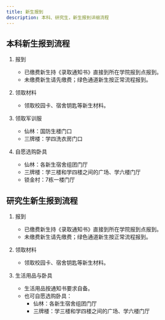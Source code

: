```yaml
---
title: 新生报到
description: 本科、研究生，新生报到详细流程
---
```



## 本科新生报到流程

<Steps>

1. 报到
   - 已缴费新生持《录取通知书》直接到所在学院报到点报到。
   - 未缴费新生请先缴费；绿色通道新生按正常流程报到。

2. 领取材料
   - 领取校园卡、宿舍钥匙等新生材料。

3. 领取军训服
   - 仙林：国防生楼门口
   - 三牌楼：学四洗衣房门口

4. 自愿选购卧具
   - 仙林：各新生宿舍组团门厅
   - 三牌楼：学三楼和学四楼之间的广场、学六楼门厅
   - 锁金村：7栋一楼门厅

</Steps>

## 研究生新生报到流程

<Steps>

1. 报到
   - 已缴费新生持《录取通知书》直接到所在学院报到点报到。
   - 未缴费新生请先缴费；绿色通道新生按正常流程报到。

2. 领取材料
   - 领取校园卡、宿舍钥匙等新生材料。

3. 生活用品与卧具
   - 生活用品按通知书要求自备。
   - 也可自愿选购卧具：
     - 仙林：各新生宿舍组团门厅
     - 三牌楼：学三楼和学四楼之间的广场、学六楼门厅

</Steps>